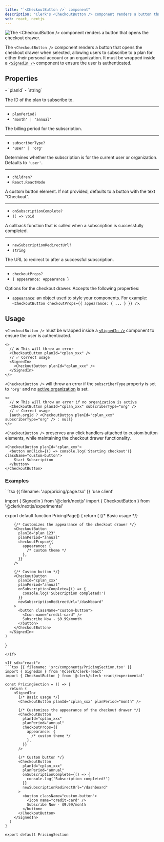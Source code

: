 ```yaml
---
title: "`<CheckoutButton />` component"
description: "Clerk's <CheckoutButton /> component renders a button that opens the checkout drawer for plan subscriptions."
sdk: react, nextjs
---
```


![The \<CheckoutButton /> component renders a button that opens the checkout drawer.](/docs/images/ui-components/checkout.png)

The `<CheckoutButton />` component renders a button that opens the checkout drawer when selected, allowing users to subscribe to a plan for either their personal account or an organization. It must be wrapped inside a [`<SignedIn />`](/docs/components/control/signed-in) component to ensure the user is authenticated.

<Include src="_partials/billing/api-experimental" />

## Properties

<Properties>
  - `planId`
  - `string`

  The ID of the plan to subscribe to.

  ---

  - `planPeriod?`
  - `'month' | 'annual'`

  The billing period for the subscription.

  ---

  - `subscriberType?`
  - `'user' | 'org'`

  Determines whether the subscription is for the current user or organization. Defaults to `'user'`.

  ---

  - `children?`
  - `React.ReactNode`

  A custom button element. If not provided, defaults to a button with the text "Checkout".

  ---

  - `onSubscriptionComplete?`
  - `() => void`

  A callback function that is called when a subscription is successfully completed.

  ---

  - `newSubscriptionRedirectUrl?`
  - `string`

  The URL to redirect to after a successful subscription.

  ---

  - `checkoutProps?`
  - `{ appearance: Appearance }`

  Options for the checkout drawer. Accepts the following properties:

  - [`appearance`](/docs/customization/overview): an object used to style your components. For example: `<CheckoutButton checkoutProps={{ appearance: { ... } }} />`.
</Properties>

## Usage

`<CheckoutButton />` must be wrapped inside a [`<SignedIn />`](/docs/components/control/signed-in) component to ensure the user is authenticated.

```tsx
<>
  // ❌ This will throw an error
  <CheckoutButton planId="cplan_xxx" />
  // ✅ Correct usage
  <SignedIn>
    <CheckoutButton planId="cplan_xxx" />
  </SignedIn>
</>
```

`<CheckoutButton />` will throw an error if the `subscriberType` property is set to `'org'` and no [active organization](/docs/organizations/overview#active-organization) is set.

```tsx
<>
  // ❌ This will throw an error if no organization is active
  <CheckoutButton planId="cplan_xxx" subscriberType="org" />
  // ✅ Correct usage
  {auth.orgId ? <CheckoutButton planId="cplan_xxx" subscriberType="org" /> : null}
</>
```

`<CheckoutButton />` preserves any click handlers attached to custom button elements, while maintaining the checkout drawer functionality.

```tsx
<CheckoutButton planId="cplan_xxx">
  <button onClick={() => console.log('Starting checkout')} className="custom-button">
    Start Subscription
  </button>
</CheckoutButton>
```

### Examples

<If sdk="nextjs">
  ```tsx {{ filename: 'app/pricing/page.tsx' }}
  'use client'

  import { SignedIn } from '@clerk/nextjs'
  import { CheckoutButton } from '@clerk/nextjs/experimental'

  export default function PricingPage() {
    return (
      <SignedIn>
        {/* Basic usage */}
        <CheckoutButton planId="cplan_xxx" planPeriod="month" />

        {/* Customizes the appearance of the checkout drawer */}
        <CheckoutButton
          planId="plan_123"
          planPeriod="annual"
          checkoutProps={{
            appearance: {
              /* custom theme */
            },
          }}
        />

        {/* Custom button */}
        <CheckoutButton
          planId="cplan_xxx"
          planPeriod="annual"
          onSubscriptionComplete={() => {
            console.log('Subscription completed!')
          }}
          newSubscriptionRedirectUrl="/dashboard"
        >
          <button className="custom-button">
            <Icon name="credit-card" />
            Subscribe Now - $9.99/month
          </button>
        </CheckoutButton>
      </SignedIn>
    )
  }
  ```
</If>

<If sdk="react">
  ```tsx {{ filename: 'src/components/PricingSection.tsx' }}
  import { SignedIn } from '@clerk/clerk-react'
  import { CheckoutButton } from '@clerk/clerk-react/experimental'

  const PricingSection = () => {
    return (
      <SignedIn>
        {/* Basic usage */}
        <CheckoutButton planId="cplan_xxx" planPeriod="month" />

        {/* Customizes the appearance of the checkout drawer */}
        <CheckoutButton
          planId="cplan_xxx"
          planPeriod="annual"
          checkoutProps={{
            appearance: {
              /* custom theme */
            },
          }}
        />

        {/* Custom button */}
        <CheckoutButton
          planId="cplan_xxx"
          planPeriod="annual"
          onSubscriptionComplete={() => {
            console.log('Subscription completed!')
          }}
          newSubscriptionRedirectUrl="/dashboard"
        >
          <button className="custom-button">
            <Icon name="credit-card" />
            Subscribe Now - $9.99/month
          </button>
        </CheckoutButton>
      </SignedIn>
    )
  }

  export default PricingSection
  ```
</If>
